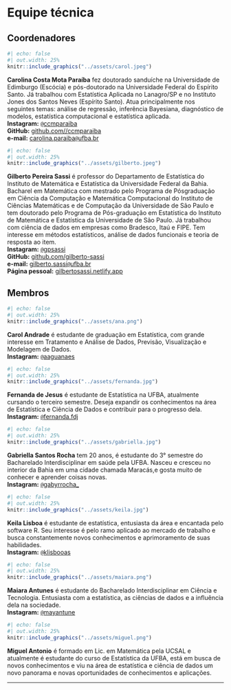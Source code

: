 # Equipe técnica

## Coordenadores

```r
#| echo: false
#| out.width: 25%
knitr::include_graphics("../assets/carol.jpeg")
```


**Carolina Costa Mota Paraíba** fez doutorado sanduíche na Universidade de Edimburgo (Escócia) e pós-doutorado na Universidade Federal do Espírito Santo. Já trabalhou com Estatística Aplicada no Lanagro/SP e no Instituto Jones dos Santos Neves (Espírito Santo). Atua principalmente nos seguintes temas: análise de regressão, inferência Bayesiana, diagnóstico de modelos, estatística computacional e estatística aplicada.<br>
**Instagram:** [`@`ccmparaiba](https://www.instagram.com/ccmparaiba/)<br>
**GitHub:** [github.com//ccmparaiba](https://github.com/ccmparaiba)<br>
**e-mail:** [carolina.paraiba`@`ufba.br](mailto:carolina.paraiba@ufba.br)

```r
#| echo: false
#| out.width: 25%
knitr::include_graphics("../assets/gilberto.jpeg")
```


**Gilberto Pereira Sassi** é professor do Departamento de Estatística do Instituto de Matemática e Estatística da Universidade Federal da Bahia. Bacharel em Matemática com mestrado pelo Programa de Pósgraduação em Ciência da Computação e Matemática Computacional do Instituto de Ciências Matemáticas e de Computação da Universidade de São Paulo e tem doutorado pelo Programa de Pós-graduação em Estatística do Instituto de Matemática e Estatística da Universidade de São Paulo. Já trabalhou com ciência de dados em empresas como Bradesco, Itaú e FIPE. Tem interesse em métodos estatísticos, análise de dados funcionais e teoria de resposta ao item.<br>
**Instagram:** [`@`gpsassi](https://www.instagram.com/gpsassi/)<br>
**GitHub:** [github.com/gilberto-sassi](https://github.com/gilberto-sassi)<br>
**e-mail:** [gilberto.sassi`@`ufba.br](mailto:gilberto.sassi@ufba.br)<br>
**Página pessoal:** [gilbertosassi.netlify.app](https://gilbertosassi.netlify.app){target="_blank"}

## Membros

```r
#| echo: false
#| out.width: 25%
knitr::include_graphics("../assets/ana.png")
```

**Carol Andrade** é estudante de graduação em Estatística, com grande interesse  em Tratamento e Análise de Dados, Previsão, Visualização e Modelagem de Dados.
<br>
**Instagram:** [`@`aaguanaes](https://www.instagram.com/aaguanaes/){target="_blank"}

```r
#| echo: false
#| out.width: 25%
knitr::include_graphics("../assets/fernanda.jpg")
```

**Fernanda de Jesus** é estudante de Estatística na UFBA, atualmente cursando o terceiro semestre. Deseja expandir os conhecimentos na área de Estatística e Ciência de Dados e contribuir para o progresso dela.<br>
**Instagram:** [`@`fernanda.fdj](https://www.instagram.com/fernanda.fdj/){target="_blank"}

```r
#| echo: false
#| out.width: 25%
knitr::include_graphics("../assets/gabriella.jpg")
```


**Gabriella Santos Rocha** tem 20 anos, é estudante do 3° semestre do Bacharelado Interdisciplinar em saúde pela UFBA. Nasceu e cresceu no interior da Bahia em uma cidade chamada Maracás,e gosta muito de conhecer e aprender coisas novas.<br>
**Instagram:** [`@`gabyrrocha_](https://www.instagram.com/gabyrrocha_/){target="_blank"}

```r
#| echo: false
#| out.width: 25%
knitr::include_graphics("../assets/keila.jpg")
```

**Keila Lisboa**  é estudante de estatística, entusiasta da área e encantada pelo software R. Seu interesse é pelo ramo aplicado ao mercado de trabalho e busca constantemente novos conhecimentos e aprimoramento de suas habilidades.<br>
**Instagram:** [`@`klisbooas](https://www.instagram.com/klisbooas/){target="_blank"}

```r
#| echo: false
#| out.width: 25%
knitr::include_graphics("../assets/maiara.png")
```

**Maiara Antunes** é estudante do Bacharelado Interdisciplinar em Ciência e Tecnologia. Entusiasta com a estatística, as ciências de dados e a influência dela na sociedade.<br>
**Instagram:** [`@`mayantune](https://www.instagram.com/mayantune){target="_blank"}


```r
#| echo: false
#| out.width: 25%
knitr::include_graphics("../assets/miguel.png")
```

**Miguel Antonio** é formado em Lic. em Matemática pela UCSAL e atualmente é estudante do curso de Estatística da UFBA, está em busca de novos conhecimentos e viu na área de estatística e ciência de dados um novo panorama e novas oportunidades de conhecimentos e aplicações.

---
